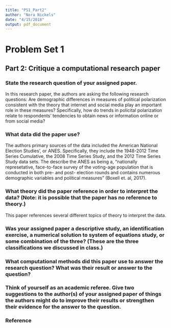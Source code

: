 ```yaml
---
title: "PS1_Part2"
author: "Nora Nickels"
date: "4/15/2018"
output: pdf_document
---
```


# Problem Set 1
## Part 2: Critique a computational research paper

### State the research question of your assigned paper.

In this research paper, the authors are asking the following research questions: Are demographic differences in measures of political polarization consistent with the theory that internet and social media play an important role in these measures? Specifically, how do trends in policital polarization relate to respondents' tendencies to obtain news or information online or from social media?

### What data did the paper use?

The authors primary sources of the data included the American National Election Studies', or ANES. Specifically, they include the 1948-2012 Time Series Cumulative, the 2008 Time Series Study, and the 2012 Time Series Study data sets. The describe the ANES as being a, "nationally represetative, face-to-face survey of the voting-age population that is conducted in both pre- and post- election rounds and contains numerous demographic variables and political measures" (Boxell et. al, 2017). 

### What theory did the paper reference in order to interpret the data? (Note: it is possible that the paper has no reference to theory.)

This paper references several different topics of theory to interpret the data.

### Was your assigned paper a descriptive study, an identification exercise, a numerical solution to system of equations study, or some combination of the three? (These are the three classifications we discussed in class.)

### What computational methods did this paper use to answer the research question? What was their result or answer to the question?

### Think of yourself as an academic referee. Give two suggestions to the author(s) of your assigned paper of things the authors might do to improve their results or strengthen their evidence for the answer to the question.

### Reference
